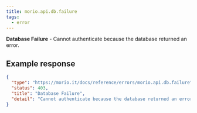 ```yaml
---
title: morio.api.db.failure
tags:
  - error
---
```


<!-- MORIO_AUTO_GENERATED_CONTENT_STARTS - Manual changes made below will be overwritten -->

**Database Failure** - Cannot authenticate because the database returned an error.

<!-- MORIO_AUTO_GENERATED_CONTENT_ENDS - Manual changes made above will be overwritten -->

<!-- MORIO_AUTO_GENERATED_CONTENT_STARTS - Manual changes made below will be overwritten -->

## Example response

```json
{
  "type": "https://morio.it/docs/reference/errors/morio.api.db.failure",
  "status": 403,
  "title": "Database Failure",
  "detail": "Cannot authenticate because the database returned an error."
}
```

<!-- MORIO_AUTO_GENERATED_CONTENT_ENDS - Manual changes made above will be overwritten -->

